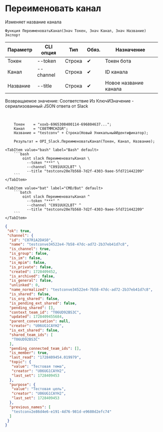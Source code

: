 ﻿---
sidebar_position: 13
description: Переименовать канал и другие функции для работы с Slack в Открытом пакете интеграций - бесплатной open-source библиотеке интеграций для 1С:Предприятие 8, OneScript и CLI
keywords: [1C, 1С, 1С:Предприятие, 1С:Предприятие 8.3, API, Интеграция, Сервисы, Обмен, OneScript, CLI, Slack]
---


# Переименовать канал
 Изменяет название канала



`Функция ПереименоватьКанал(Знач Токен, Знач Канал, Знач Название) Экспорт`

  | Параметр | CLI опция | Тип | Обяз. | Назначение |
  |-|-|-|-|-|
  | Токен | --token | Строка | &#x2714; | Токен бота |
  | Канал | --channel | Строка | &#x2714; | ID канала |
  | Название | --title | Строка | &#x2714; | Новое название канала |

  
  Возвращаемое значение:   Соответствие Из КлючИЗначение - сериализованный JSON ответа от Slack

<br/>




```bsl title="Пример использования для 1С:Предприятие/OneScript"
    Токен    = "xoxb-6965308400114-696804637...";
    Канал    = "C08TMMCHZGR";
    Название = "testconv" + Строка(Новый УникальныйИдентификатор);

    Результат = OPI_Slack.ПереименоватьКанал(Токен, Канал, Название);
```
    

 <Tabs>
  
    <TabItem value="bash" label="Bash" default>
        ```bash
            oint slack ПереименоватьКанал \
              --token "***" \
              --channel "C091UUX2LBT" \
              --title "testconv20e7b568-7d2f-4303-9aee-5fd721442209"
        ```
    </TabItem>
  
    <TabItem value="bat" label="CMD/Bat" default>
        ```batch
            oint slack ПереименоватьКанал ^
              --token "***" ^
              --channel "C091UUX2LBT" ^
              --title "testconv20e7b568-7d2f-4303-9aee-5fd721442209"
        ```
    </TabItem>
</Tabs>


```json title="Результат"
{
 "ok": true,
 "channel": {
  "id": "C07R1A2DAS0",
  "name": "testconve34522e4-7b58-47dc-ad72-2b37eb41d7c8",
  "is_channel": true,
  "is_group": false,
  "is_im": false,
  "is_mpim": false,
  "is_private": false,
  "created": 1728409452,
  "is_archived": false,
  "is_general": false,
  "unlinked": 0,
  "name_normalized": "testconve34522e4-7b58-47dc-ad72-2b37eb41d7c8",
  "is_shared": false,
  "is_org_shared": false,
  "is_pending_ext_shared": false,
  "pending_shared": [],
  "context_team_id": "T06UD92BS3C",
  "updated": 1728409455684,
  "parent_conversation": null,
  "creator": "U06UG1CAYH2",
  "is_ext_shared": false,
  "shared_team_ids": [
   "T06UD92BS3C"
  ],
  "pending_connected_team_ids": [],
  "is_member": true,
  "last_read": "1728409454.019979",
  "topic": {
   "value": "Тестовая тема",
   "creator": "U06UG1CAYH2",
   "last_set": 1728409453
  },
  "purpose": {
   "value": "Тестовая цель",
   "creator": "U06UG1CAYH2",
   "last_set": 1728409453
  },
  "previous_names": [
   "testconv2e86d4e6-e191-4d76-981d-e9680d2efc74"
  ]
 }
}
```
